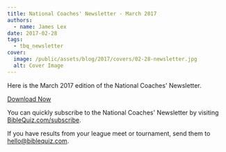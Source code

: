 ```yaml
---
title: National Coaches' Newsletter - March 2017
authors:
  - name: James Lex
date: 2017-02-28
tags:
  - tbq_newsletter
cover:
  image: /public/assets/blog/2017/covers/02-28-newsletter.jpg
  alt: Cover Image
---
```


Here is the March 2017 edition of the National Coaches' Newsletter.

<a href="/assets/blog/2017/03-newsletter.pdf" class="btn btn-primary">Download Now</a>

You can quickly subscribe to the National Coaches' Newsletter by visiting [BibleQuiz.com/subscribe](/subscribe).

If you have results from your league meet or tournament, send them to [hello@biblequiz.com](mailto:hello@biblequiz.com).
